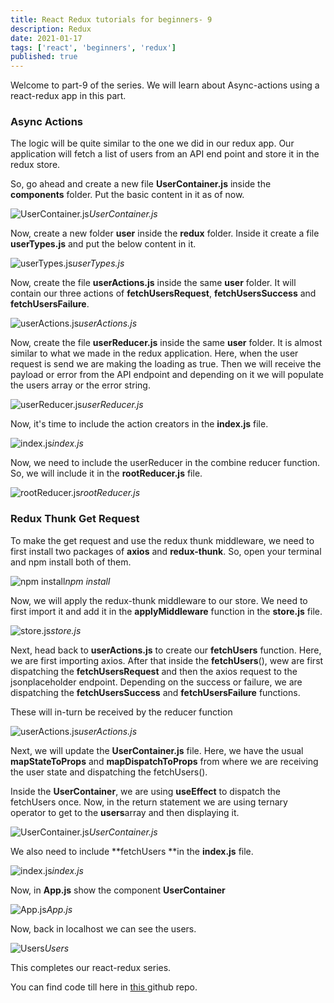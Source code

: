 ```yaml
---
title: React Redux tutorials for beginners- 9
description: Redux
date: 2021-01-17
tags: ['react', 'beginners', 'redux']
published: true
---
```



Welcome to part-9 of the series. We will learn about Async-actions using a react-redux app in this part.

### Async Actions

The logic will be quite similar to the one we did in our redux app. Our application will fetch a list of users from an API end point and store it in the redux store.

So, go ahead and create a new file **UserContainer.js** inside the **components** folder. Put the basic content in it as of now.

![UserContainer.js](https://ik.imagekit.io/thewebdev/React-redux/9/1_J3O_TfjJz.png)*UserContainer.js*

Now, create a new folder **user** inside the **redux** folder. Inside it create a file **userTypes.js** and put the below content in it.

![userTypes.js](https://ik.imagekit.io/thewebdev/React-redux/9/2_GaC_PT1e1H.png)*userTypes.js*

Now, create the file **userActions.js** inside the same **user** folder. It will contain our three actions of **fetchUsersRequest**, **fetchUsersSuccess** and **fetchUsersFailure**.

![userActions.js](https://ik.imagekit.io/thewebdev/React-redux/9/3_zl4EEMlgXh.png)*userActions.js*

Now, create the file **userReducer.js** inside the same **user** folder. It is almost similar to what we made in the redux application. Here, when the user request is send we are making the loading as true. Then we will receive the payload or error from the API endpoint and depending on it we will populate the users array or the error string.

![userReducer.js](https://ik.imagekit.io/thewebdev/React-redux/9/4_y95yZ5KmCm.png)*userReducer.js*

Now, it's time to include the action creators in the **index.js** file.

![index.js](https://ik.imagekit.io/thewebdev/React-redux/9/5_Rt3jTKZTl.png)*index.js*

Now, we need to include the userReducer in the combine reducer function. So, we will include it in the **rootReducer.js** file.

![rootReducer.js](https://ik.imagekit.io/thewebdev/React-redux/9/6_a2nHnV1LCe.png)*rootReducer.js*

### Redux Thunk Get Request

To make the get request and use the redux thunk middleware, we need to first install two packages of **axios** and **redux-thunk**. So, open your terminal and npm install both of them.

![npm install](https://ik.imagekit.io/thewebdev/React-redux/9/7_1xiXR1-1wN.png)*npm install*

Now, we will apply the redux-thunk middleware to our store. We need to first import it and add it in the **applyMiddleware** function in the **store.js** file.

![store.js](https://ik.imagekit.io/thewebdev/React-redux/9/8_j6rHnjnzQ.png)*store.js*

Next, head back to **userActions.js** to create our **fetchUsers** function. Here, we are first importing axios. After that inside the **fetchUsers**(), wew are first dispatching the **fetchUsersRequest** and then the axios request to the jsonplaceholder endpoint. Depending on the success or failure, we are dispatching the **fetchUsersSuccess** and **fetchUsersFailure** functions.

These will in-turn be received by the reducer function

![userActions.js](https://ik.imagekit.io/thewebdev/React-redux/9/9_fGBa0eeZlk.png)*userActions.js*

Next, we will update the **UserContainer.js** file. Here, we have the usual **mapStateToProps** and **mapDispatchToProps** from where we are receiving the user state and dispatching the fetchUsers().

Inside the **UserContainer**, we are using **useEffect** to dispatch the fetchUsers once. Now, in the return statement we are using ternary operator to get to the **users**array and then displaying it.

![UserContainer.js](https://ik.imagekit.io/thewebdev/React-redux/9/10_FzPQgB4W6V.png)*UserContainer.js*

We also need to include **fetchUsers **in the **index.js** file.

![index.js](https://ik.imagekit.io/thewebdev/React-redux/9/11_H46Q91vZg.png)*index.js*

Now, in **App.js** show the component **UserContainer**

![App.js](https://ik.imagekit.io/thewebdev/React-redux/9/12_Jcyg1BIQFG.png)*App.js*

Now, back in localhost we can see the users.

![Users](https://ik.imagekit.io/thewebdev/React-redux/9/13_uutBJ0Iv4R.png)*Users*

This completes our react-redux series.

You can find code till here in [this ](https://github.com/nabendu82/react-redux-demo)github repo.
